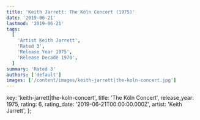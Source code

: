 ```yaml
---
title: 'Keith Jarrett: The Köln Concert (1975)'
date: '2019-06-21'
lastmod: '2019-06-21'
tags:
  [
    'Artist Keith Jarrett',
    'Rated 3',
    'Release Year 1975',
    'Release Decade 1970',
  ]
summary: 'Rated 3'
authors: ['default']
images: ['/content/images/keith-jarrett|the-koln-concert.jpg']
---
```


  key: 'keith-jarrett|the-koln-concert',
  title: 'The Köln Concert',
  release_year: 1975,
  rating: 6,
  rating_date: '2019-06-21T00:00:00.000Z',
  artist: 'Keith Jarrett',
};

<MusicRating data={data} />
